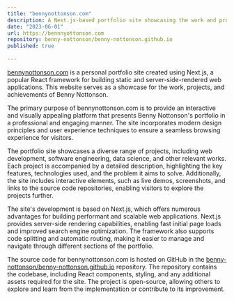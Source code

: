 ```yaml
---
title: "bennynottonson.com"
description: A Next.js-based portfolio site showcasing the work and projects of Benny Nottonson
date: "2023-06-01"
url: https://bennnyottonson.com
repository: benny-nottonson/benny-nottonson.github.io
published: true
  
---
```


[bennynottonson.com](https://bennnyottonson.com) is a personal portfolio site created using Next.js, a popular React framework for building static and server-side-rendered web applications. This website serves as a showcase for the work, projects, and achievements of Benny Nottonson.

The primary purpose of bennynottonson.com is to provide an interactive and visually appealing platform that presents Benny Nottonson's portfolio in a professional and engaging manner. The site incorporates modern design principles and user experience techniques to ensure a seamless browsing experience for visitors.

The portfolio site showcases a diverse range of projects, including web development, software engineering, data science, and other relevant works. Each project is accompanied by a detailed description, highlighting the key features, technologies used, and the problem it aims to solve. Additionally, the site includes interactive elements, such as live demos, screenshots, and links to the source code repositories, enabling visitors to explore the projects further.

The site's development is based on Next.js, which offers numerous advantages for building performant and scalable web applications. Next.js provides server-side rendering capabilities, enabling fast initial page loads and improved search engine optimization. The framework also supports code splitting and automatic routing, making it easier to manage and navigate through different sections of the portfolio.

The source code for bennynottonson.com is hosted on GitHub in the [benny-nottonson/benny-nottonson.github.io](https://github.com/benny-nottonson/benny-nottonson.github.io) repository. The repository contains the codebase, including React components, styling, and any additional assets required for the site. The project is open-source, allowing others to explore and learn from the implementation or contribute to its improvement.
